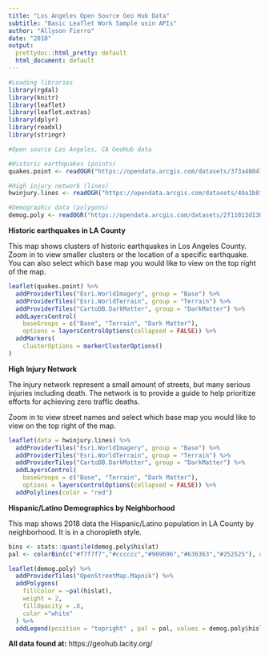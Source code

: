 ```yaml
---
title: "Los Angeles Open Source Geo Hub Data"
subtitle: "Basic Leaflet Work Sample usin APIs" 
author: "Allyson Fierro"
date: "2018"
output:
  prettydoc::html_pretty: default
  html_document: default
---
```


```r
#Loading libraries
library(rgdal)
library(knitr)
library(leaflet)
library(leaflet.extras)
library(dplyr)
library(readxl)
library(stringr)
```

```r
#Open source Los Angeles, CA GeoHub data 

#Historic earthquakes (points)
quakes.point <- readOGR("https://opendata.arcgis.com/datasets/373a48047cd4473fbb0d02a878c9d13f_62.geojson")

#High injury network (lines)
hwinjury.lines <- readOGR("https://opendata.arcgis.com/datasets/4ba1b8fa8d8946348b29261045298a88_0.geojson")

#Demographic data (polygons)
demog.poly <- readOGR("https://opendata.arcgis.com/datasets/2f11013d1302419aac243d6e1c56568f_0.geojson")
```

$\textbf{Historic earthquakes in LA County}$

This map shows clusters of historic earthquakes in Los Angeles County. Zoom in to view smaller clusters or the location of a specific earthquake. You can also select which base map you would like to view on the top right of the map. 
```r
leaflet(quakes.point) %>%
  addProviderTiles("Esri.WorldImagery", group = "Base") %>%
  addProviderTiles("Esri.WorldTerrain", group = "Terrain") %>%
  addProviderTiles("CartoDB.DarkMatter", group = "DarkMatter") %>%
  addLayersControl(
    baseGroups = c("Base", "Terrain", "Dark Matter"),
    options = layersControlOptions(collapsed = FALSE)) %>%
  addMarkers(
    clusterOptions = markerClusterOptions()
)
```

$\textbf{High Injury Network}$

The injury network represent a small amount of streets, but many serious injuries including death. The network is to provide a guide to help prioritize efforts for achieving zero traffic deaths. 

Zoom in to view street names and select which base map you would like to view on the top right of the map. 
```r
leaflet(data = hwinjury.lines) %>%
  addProviderTiles("Esri.WorldImagery", group = "Base") %>%
  addProviderTiles("Esri.WorldTerrain", group = "Terrain") %>%
  addProviderTiles("CartoDB.DarkMatter", group = "DarkMatter") %>%
  addLayersControl(
    baseGroups = c("Base", "Terrain", "Dark Matter"),
    options = layersControlOptions(collapsed = FALSE)) %>%
  addPolylines(color = "red")
```

$\textbf{Hispanic/Latino Demographics by Neighborhood}$

This map shows 2018 data the Hispanic/Latino population in LA County by neighborhood. It is in a choropleth style. 
```r
bins <- stats::quantile(demog.poly$hislat)
pal <- colorBin(c("#f7f7f7","#cccccc","#969696","#636363","#252525"), domain = demog.poly$hislat, bins = bins)

leaflet(demog.poly) %>%
  addProviderTiles("OpenStreetMap.Mapnik") %>%
  addPolygons(
    fillColor = ~pal(hislat),
    weight = 2,
    fillOpacity = .8,
    color ="white"
  ) %>%
  addLegend(position = "topright" , pal = pal, values = demog.poly$hislat, title = "Hispanic/Latinos by Neighborhood", labFormat = labelFormat (digits = 0))

```

$\textbf{All data found at:}$
https://geohub.lacity.org/